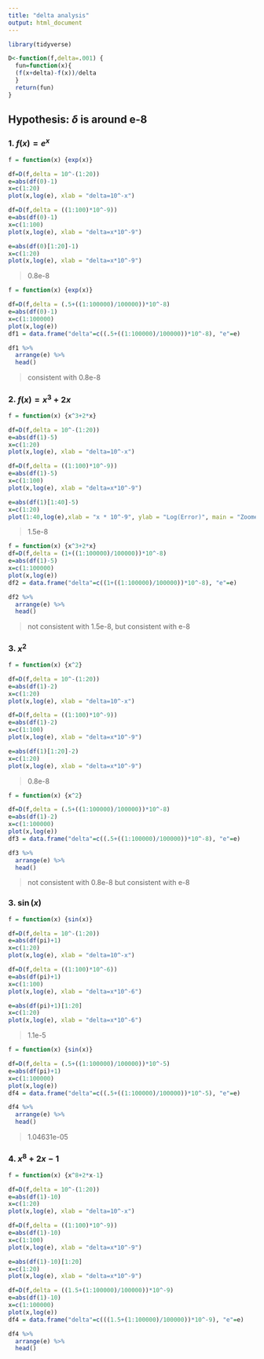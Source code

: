 ```yaml
---
title: "delta analysis"
output: html_document
---
```


```r
library(tidyverse)
```

```r
D<-function(f,delta=.001) {
  fun=function(x){
  (f(x+delta)-f(x))/delta
  }
  return(fun)
}
```

## Hypothesis: $\delta$ is around e-8

### 1. $f(x)=e^{x}$

```r
f = function(x) {exp(x)}

df=D(f,delta = 10^-(1:20))
e=abs(df(0)-1)
x=c(1:20)
plot(x,log(e), xlab = "delta=10^-x")

df=D(f,delta = ((1:100)*10^-9))
e=abs(df(0)-1)
x=c(1:100)
plot(x,log(e), xlab = "delta=x*10^-9")

e=abs(df(0)[1:20]-1)
x=c(1:20)
plot(x,log(e), xlab = "delta=x*10^-9")
```

> 0.8e-8

```r
f = function(x) {exp(x)}

df=D(f,delta = (.5+((1:100000)/100000))*10^-8)
e=abs(df(0)-1)
x=c(1:100000)
plot(x,log(e))
df1 = data.frame("delta"=c((.5+((1:100000)/100000))*10^-8), "e"=e)
```
```r
df1 %>% 
  arrange(e) %>% 
  head()
```

> consistent with 0.8e-8

### 2. $f(x)=x^{3}+2x$

```r
f = function(x) {x^3+2*x}

df=D(f,delta = 10^-(1:20))
e=abs(df(1)-5)
x=c(1:20)
plot(x,log(e), xlab = "delta=10^-x")

df=D(f,delta = ((1:100)*10^-9))
e=abs(df(1)-5)
x=c(1:100)
plot(x,log(e), xlab = "delta=x*10^-9")

e=abs(df(1)[1:40]-5)
x=c(1:20)
plot(1:40,log(e),xlab = "x * 10^-9", ylab = "Log(Error)", main = "Zoomed-in plot of log(error) ~ power of delta")

```

> 1.5e-8

```r
f = function(x) {x^3+2*x}
df=D(f,delta = (1+((1:100000)/100000))*10^-8)
e=abs(df(1)-5)
x=c(1:100000)
plot(x,log(e))
df2 = data.frame("delta"=c((1+((1:100000)/100000))*10^-8), "e"=e)
```

```r
df2 %>% 
  arrange(e) %>% 
  head()
```

> not consistent with 1.5e-8, but consistent with e-8

### 3. $x^{2}$

```r
f = function(x) {x^2}

df=D(f,delta = 10^-(1:20))
e=abs(df(1)-2)
x=c(1:20)
plot(x,log(e), xlab = "delta=10^-x")

df=D(f,delta = ((1:100)*10^-9))
e=abs(df(1)-2)
x=c(1:100)
plot(x,log(e), xlab = "delta=x*10^-9")

e=abs(df(1)[1:20]-2)
x=c(1:20)
plot(x,log(e), xlab = "delta=x*10^-9")
```

> 0.8e-8

```r
f = function(x) {x^2}

df=D(f,delta = (.5+((1:100000)/100000))*10^-8)
e=abs(df(1)-2)
x=c(1:100000)
plot(x,log(e))
df3 = data.frame("delta"=c((.5+((1:100000)/100000))*10^-8), "e"=e)
```
```r
df3 %>% 
  arrange(e) %>% 
  head()
```

> not consistent with 0.8e-8 but consistent with e-8


### 3. $\sin(x)$

```r
f = function(x) {sin(x)}

df=D(f,delta = 10^-(1:20))
e=abs(df(pi)+1)
x=c(1:20)
plot(x,log(e), xlab = "delta=10^-x")

df=D(f,delta = ((1:100)*10^-6))
e=abs(df(pi)+1)
x=c(1:100)
plot(x,log(e), xlab = "delta=x*10^-6")

e=abs(df(pi)+1)[1:20]
x=c(1:20)
plot(x,log(e), xlab = "delta=x*10^-6")
```

> 1.1e-5

```r
f = function(x) {sin(x)}

df=D(f,delta = (.5+((1:100000)/100000))*10^-5)
e=abs(df(pi)+1)
x=c(1:100000)
plot(x,log(e))
df4 = data.frame("delta"=c((.5+((1:100000)/100000))*10^-5), "e"=e)
```
```r
df4 %>% 
  arrange(e) %>% 
  head()
```

> 1.04631e-05


### 4. $x^{8}+2x-1$

```r
f = function(x) {x^8+2*x-1}

df=D(f,delta = 10^-(1:20))
e=abs(df(1)-10)
x=c(1:20)
plot(x,log(e), xlab = "delta=10^-x")

df=D(f,delta = ((1:100)*10^-9))
e=abs(df(1)-10)
x=c(1:100)
plot(x,log(e), xlab = "delta=x*10^-9")

e=abs(df(1)-10)[1:20]
x=c(1:20)
plot(x,log(e), xlab = "delta=x*10^-9")
```



```r
df=D(f,delta = ((1.5+(1:100000)/100000))*10^-9)
e=abs(df(1)-10)
x=c(1:100000)
plot(x,log(e))
df4 = data.frame("delta"=c(((1.5+(1:100000)/100000))*10^-9), "e"=e)
```
```r
df4 %>% 
  arrange(e) %>% 
  head()
```




